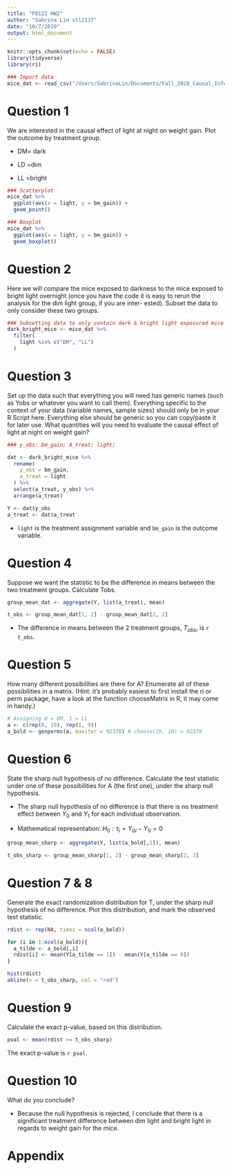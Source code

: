 ```yaml
---
title: "P8122 HW2"
author: "Sabrina Lin stl2137"
date: "10/7/2020"
output: html_document
---
```


```r
knitr::opts_chunk$set(echo = FALSE)
library(tidyverse)
library(ri)
```

```r
### Import data
mice_dat <- read_csv("/Users/SabrinaLin/Documents/Fall_2020_Causal_Inference/Homework/HW2/light.csv") %>% janitor::clean_names()
```

# Question 1 
We are interested in the causal effect of light at night on weight gain. Plot the outcome by treatment group. 

* DM= dark

* LD =dim

* LL =bright

```r
### Scatterplot
mice_dat %>% 
  ggplot(aes(x = light, y = bm_gain)) + 
  geom_point()

### Boxplot 
mice_dat %>% 
  ggplot(aes(x = light, y = bm_gain)) + 
  geom_boxplot()
```

# Question 2
Here we will compare the mice exposed to darkness to the mice exposed to bright light overnight (once you have the code it is easy to rerun the analysis for the dim light group, if you are inter- ested). Subset the data to only consider these two groups. 

```r
### Subsetting data to only contain dark & bright light exposured mice
dark_bright_mice <- mice_dat %>% 
  filter(
    light %in% c("DM", "LL")
  )
```

# Question 3

Set up the data such that everything you will need has generic names (such as Yobs or whatever you want to call them). Everything specific to the context of your data (variable names, sample sizes) should only be in your R Script here. Everything else should be generic so you can copy/paste it for later use. What quantities will you need to evaluate the causal effect of light at night on weight gain?

```r
### y_obs: bm_gain; A_treat: light; 

dat <- dark_bright_mice %>% 
  rename(
    y_obs = bm_gain,
    a_treat = light
  ) %>% 
  select(a_treat, y_obs) %>% 
  arrange(a_treat)

Y <- dat$y_obs
a_treat <- dat$a_treat
```

* `light` is the treatment assignment variable and `bm_gain` is the outcome variable. 

# Question 4

Suppose we want the statistic to be the difference in means between the two treatment groups. Calculate Tobs.

```r
group_mean_dat <- aggregate(Y, list(a_treat), mean)

t_obs <- group_mean_dat[1, 2] - group_mean_dat[2, 2]
```

* The difference in means between the 2 treatment groups, $T_{obs}$, is `r t_obs`.

# Question 5

How many different possibilities are there for A? Enumerate all of these possibilities in a matrix. (Hint: it’s probably easiest to first install the ri or perm package, have a look at the function chooseMatrix in R, it may come in handy.)

```r
# Assigning 0 = DM, 1 = LL
a <- c(rep(0, 10), rep(1, 9))
a_bold <- genperms(a, maxiter = 92378) # choose(19, 10) = 92378

```

# Question 6

State the sharp null hypothesis of no difference. Calculate the test statistic under one of these possibilities for A (the first one), under the sharp null hypothesis.

* The sharp null hypothesis of no difference is that there is no treatment effect between $Y_0$ and $Y_1$ for each individual observation. 

* Mathematical representation: $H_0: \tau_i = Y_{0i} - Y_{1i} = 0$

```r
group_mean_sharp <- aggregate(Y, list(a_bold[,1]), mean)

t_obs_sharp <- group_mean_sharp[1, 2] - group_mean_sharp[2, 2]
```

# Question 7 & 8

Generate the exact randomization distribution for T, under the sharp null hypothesis of no difference. Plot this distribution, and mark the observed test statistic.

```r
rdist <- rep(NA, times = ncol(a_bold))

for (i in 1:ncol(a_bold)){
  a_tilde <- a_bold[,i]
  rdist[i] <- mean(Y[a_tilde == 1]) - mean(Y[a_tilde == 0])
}

hist(rdist) 
abline(v = t_obs_sharp, col = "red")
```

# Question 9 

Calculate the exact p-value, based on this distribution.

```r
pval <- mean(rdist >= t_obs_sharp)

```

The exact p-value is `r pval`.

# Question 10 

What do you conclude?

* Because the null hypothesis is rejected, I conclude that there is a significant treatment difference between dim light and bright light in regards to weight gain for the mice. 

# Appendix
```r

```

